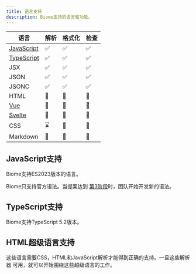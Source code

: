 ```yaml
---
title: 语言支持
description: Biome支持的语言和功能。
---
```


| 语言                                    | 解析                                                   | 格式化                                                  | 检查                                                   |
|-----------------------------------------|---------------------------------------------------------|---------------------------------------------------------|---------------------------------------------------------|
| [JavaScript](#javascript-support)       | <span aria-label="Supported" role="img">✅</span>        | <span aria-label="Supported" role="img">✅</span>        | <span aria-label="Supported" role="img">✅</span>        |
| [TypeScript](#typescript-support)       | <span aria-label="Supported" role="img">✅</span>        | <span aria-label="Supported" role="img">✅</span>        | <span aria-label="Supported" role="img">✅</span>        |
| JSX                                     | <span aria-label="Supported" role="img">✅</span>        | <span aria-label="Supported" role="img">✅</span>        | <span aria-label="Supported" role="img">✅</span>        |
| JSON                                    | <span aria-label="Supported" role="img">✅</span>        | <span aria-label="Supported" role="img">✅</span>        | <span aria-label="Supported" role="img">✅</span>        |
| JSONC                                   | <span aria-label="Supported" role="img">✅</span>        | <span aria-label="Supported" role="img">✅</span>        | <span aria-label="Supported" role="img">✅</span>        |
| HTML                                    | <span aria-label="Not in Progress" role="img">🚫</span> | <span aria-label="Not in Progress" role="img">🚫</span> | <span aria-label="Not in Progress" role="img">🚫</span> |
| [Vue](#html-super-languages-support)    | <span aria-label="Not in Progress" role="img">🚫</span> | <span aria-label="Not in Progress" role="img">🚫</span> | <span aria-label="Not in Progress" role="img">🚫</span> |
| [Svelte](#html-super-languages-support) | <span aria-label="Not in Progress" role="img">🚫</span> | <span aria-label="Not in Progress" role="img">🚫</span> | <span aria-label="Not in Progress" role="img">🚫</span> |
| CSS                                     | <span aria-label="In Progress" role="img">⌛️</span>     | <span aria-label="Not in Progress" role="img">🚫</span> | <span aria-label="Not in Progress" role="img">🚫</span> |
| Markdown                                | <span aria-label="Not in progress" role="img">🚫</span> | <span aria-label="Not in Progress" role="img">🚫</span> | <span aria-label="Not in Progress" role="img">🚫</span> |


## JavaScript支持

Biome支持ES2023版本的语言。

Biome只支持官方语法。当提案达到
[第3阶段](https://github.com/tc39/proposals#stage-3)时，团队开始开发新的语法。

## TypeScript支持

Biome支持TypeScript 5.2版本。

## HTML超级语言支持

这些语言需要CSS，HTML和JavaScript解析才能得到正确的支持。一旦这些解析器
可用，就可以开始围绕这些超级语言的工作。
